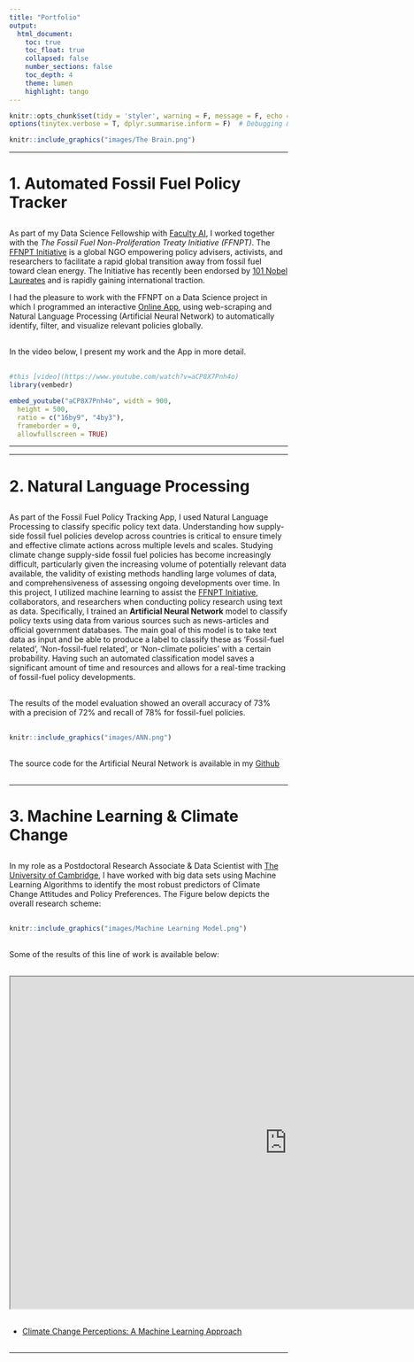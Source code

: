 ```yaml
---
title: "Portfolio"
output:
  html_document:
    toc: true
    toc_float: true
    collapsed: false
    number_sections: false
    toc_depth: 4
    theme: lumen
    highlight: tango
---
```


```r
knitr::opts_chunk$set(tidy = 'styler', warning = F, message = F, echo = F, error = F)  # Set knitting options general
options(tinytex.verbose = T, dplyr.summarise.inform = F)  # Debugging & Suppress summary info
```


<a href="https://fuenal.github.io/dataism/Lectures.html"> 
```r
knitr::include_graphics("images/The Brain.png")
```
</a>


---



# 1. Automated Fossil Fuel Policy Tracker

<div style="margin-bottom:30px;">
</div>

As part of my Data Science Fellowship with <a href="https://faculty.ai/" target="_blank">Faculty AI</a>, I worked together with the *The Fossil Fuel Non-Proliferation Treaty Initiative (FFNPT)*. The <a href="https://fossilfueltreaty.org/" target="_blank">FFNPT Initiative</a> is a global NGO empowering policy advisers, activists, and researchers to facilitate a rapid global transition away from fossil fuel toward clean energy. The Initiative has recently been endorsed by <a href="https://www.theguardian.com/environment/2021/apr/21/101-nobel-laureates-call-for-global-fossil-fuel-non-proliferation-treaty" target="_blank">101 Nobel Laureates</a>  and is rapidly gaining international traction.

I had the pleasure to work with the FFNPT on a Data Science project in which I programmed an interactive <a href="https://fossil-fuel-tracker.herokuapp.com/" target="_blank">Online App</a>, using web-scraping and Natural Language Processing (Artificial Neural Network) to automatically identify, filter, and visualize relevant policies globally. 

<div style="margin-bottom:30px;">
</div>

In the video below, I present my work and the App in more detail.

<div style="margin-bottom:30px;">
</div>

```r
#this [video](https://www.youtube.com/watch?v=aCP8X7Pnh4o)
library(vembedr)
```


```r
embed_youtube("aCP8X7Pnh4o", width = 900,
  height = 500,
  ratio = c("16by9", "4by3"),
  frameborder = 0,
  allowfullscreen = TRUE) 
```



---


<!-- Below, you can check out the App: -->

<!-- <div style="margin-bottom:30px;"> -->
<!-- </div> -->


<!-- <iframe width='900px' height='600px' src='http://138.68.178.48/app/ffnpt' > -->
<!--   <p>Your browser does not support iframes</p> -->
<!-- </iframe> -->


---


# 2. Natural Language Processing

<div style="margin-bottom:30px;">
</div>

As part of the Fossil Fuel Policy Tracking App, I used Natural Language Processing to classify specific policy text data. Understanding how supply-side fossil fuel policies develop across countries is critical to ensure timely and effective climate actions across multiple levels and scales. Studying climate change supply-side fossil fuel policies has become increasingly difficult, particularly given the increasing volume of potentially relevant data available, the validity of existing methods handling large volumes of data, and comprehensiveness of assessing ongoing developments over time. In this project, I utilized machine learning to assist the <a href="https://fossilfueltreaty.org/" target="_blank">FFNPT Initiative</a>, collaborators, and researchers when conducting policy research using text as data. Specifically, I trained an **Artificial Neural Network** model to classify policy texts using data from various sources such as news-articles and official government databases. The main goal of this model is to take text data as input and be able to produce a label to classify these as ‘Fossil-fuel related’, ’Non-fossil-fuel related’, or ‘Non-climate policies’ with a certain probability. Having such an automated classification model saves a significant amount of time and resources and allows for a real-time tracking of fossil-fuel policy developments.


<div style="margin-bottom:30px;">
</div>

The results of the model evaluation showed an overall accuracy of 73% with a precision of 72% and recall of 78% for fossil-fuel policies.

<div style="margin-bottom:30px;">
</div>


```r
knitr::include_graphics("images/ANN.png")
```

<div style="margin-bottom:30px;">
</div>

The source code for the Artificial Neural Network is available in my <a href="https://github.com/FUenal/policy_nlp_neural_net" target="_blank">Github</a>

<div style="margin-bottom:30px;">
</div>

---


# 3. Machine Learning & Climate Change

<div style="margin-bottom:30px;">
</div>

In my role as a Postdoctoral Research Associate & Data Scientist with <a href="https://www.sdmlab.psychol.cam.ac.uk/staff/dr-fatih-uenal" target="_blank">The University of Cambridge</a>, I have worked with big data sets using Machine Learning Algorithms to identify the most robust predictors of Climate Change Attitudes and Policy Preferences. The Figure below depicts the overall research scheme:

<div style="margin-bottom:30px;">
</div>

```r
knitr::include_graphics("images/Machine Learning Model.png")
```

<div style="margin-bottom:30px;">
</div>

Some of the results of this line of work is available below:

<div style="margin-bottom:30px;">
</div>

<iframe width='1000px' height='600px' src='https://fuenal.github.io/dataism/ClimateChangeAI.html' >
  <p>Your browser does not support iframes</p>
</iframe>


<div style="margin-bottom:30px;">
</div>


 * <a href="https://fuenal.github.io/dataism/ClimateChangeAI.html" target="_blank">Climate Change Perceptions: A Machine Learning Approach</a> 

<div style="margin-bottom:30px;">
</div>




---


